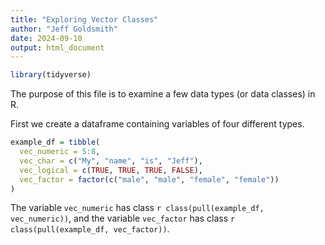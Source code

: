 ```yaml
---
title: "Exploring Vector Classes"
author: "Jeff Goldsmith"
date: 2024-09-10
output: html_document
---
```


```r
library(tidyverse)
```

The purpose of this file is to examine a few data types (or data classes) in R.

First we create a dataframe containing variables of four different types.

```r
example_df = tibble(
  vec_numeric = 5:8,
  vec_char = c("My", "name", "is", "Jeff"),
  vec_logical = c(TRUE, TRUE, TRUE, FALSE),
  vec_factor = factor(c("male", "male", "female", "female"))
)
```

The variable `vec_numeric` has class `r class(pull(example_df, vec_numeric))`, and the variable `vec_factor` has class `r class(pull(example_df, vec_factor))`.
